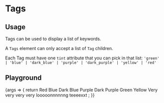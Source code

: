 
<Meta
  title="Components/Tags"
  component={Tags}
  argTypes={{}}
  args={{}}
/>

# Tags

## Usage

Tags can be used to display a list of keywords.

A `Tags` element can only accept a list of `Tag` children.

Each Tag must have one `tint` attribute that you can pick in that list: `'green' | 'blue' | 'dark_blue' | 'purple' | 'dark_purple' | 'yellow' | 'red'`

## Playground

<Canvas>
  <Story name="Standard">
    {args => {
      return <Tags {...args}>
        <Tag tint='red'>Red</Tag>
        <Tag tint='blue'>Blue</Tag>
        <Tag tint='dark_blue'>Dark Blue</Tag>
        <Tag tint='purple'>Purple</Tag>
        <Tag tint='dark_purple'>Dark Purple</Tag>
        <Tag tint='green'>Green</Tag>
        <Tag tint='yellow'>Yellow</Tag>
        <Tag tint='red'>Very very very very looooonnnnnng teeeexxt</Tag>
      </Tags>;
    }}
  </Story>
</Canvas>

<ArgsTable story="Standard" />